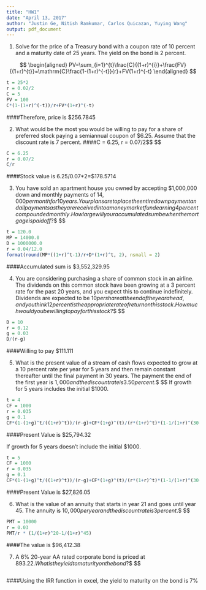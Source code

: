 ```yaml
---
title: "HW1"
date: "April 13, 2017"
author: "Justin Ge, Nitish Ramkumar, Carlos Quicazan, Yuying Wang"
output: pdf_document
---
```


1. Solve for the price of a Treasury bond with a coupon rate of 10 percent and a maturity date of 25 years. The yield on the bond is 2 percent.

$$
\begin{aligned}
PV=\sum_{i=1}^{t}\frac{C}{(1+r)^{i}}+\frac{FV}{(1+r)^{t}}=\mathrm{C}\frac{1-(1+r)^{-t}}{r}+FV(1+r)^{-t}
\end{aligned} 
$$
```r
t = 25*2
r = 0.02/2
C = 5
FV = 100
C*(1-(1+r)^(-t))/r+FV*(1+r)^(-t)
```
####Therefore, price is $256.7845

2. What would be the most you would be willing to pay for a share of preferred stock paying a semiannual coupon of $6.25. Assume that the discount rate is 7 percent.
####C = 6.25, r = 0.07/2
$$
\begin{aligned}
PV=\sum_{i=1}^{\infty}\frac{C}{(1+r)^{i}}=\frac{C}{r}
\end{aligned} 
$$
```r
C = 6.25
r = 0.07/2
C/r
```
####Stock value is 6.25/0.07*2=$178.5714


3. You have sold an apartment house you owned by accepting $1,000,000 down and monthly payments of $14,000 per month for 10 years. Your plans are to place the entire down payment and all payments as they are received into a money market fund earning 4 percent compounded monthly. How large will your accumulated sum be when the mortgage is paid off?
$$
\begin{aligned}
FV=\sum_{i=1}^{t}\mathrm{PMT}(1+r)^{i-1}+D(1+r)^{t}=\mathrm{PMT}\frac{(1+r)^{t}-1}{r}+D(1+r)^{t}
\end{aligned} 
$$

```r
t = 120.0
MP = 14000.0
D = 1000000.0
r = 0.04/12.0
format(round(MP*((1+r)^t-1)/r+D*(1+r)^t, 2), nsmall = 2)
```
####Accumulated sum is $3,552,329.95

4. You are considering purchasing a share of common stock in an airline. The dividends on this common stock have been growing at a 3 percent rate for the past 20 years, and you expect this to continue indefinitely. Dividends are expected to be $10 per share at the end of the year ahead, and you think 12 percent is the appropriate rate of return on this stock. How much would you be willing to pay for this stock?
$$
\begin{aligned}
PV=\frac{D}{r-g}
\end{aligned} 
$$
```r
D = 10
r = 0.12
g = 0.03
D/(r-g)
```
####Willing to pay $111.111

5. What is the present value of a stream of cash flows expected to grow at a 10 percent rate per year for 5 years and then remain constant thereafter until the final payment in 30 years. The payment the end of the first year is $1,000 and the discount rate is 3.50 percent.
$$
\begin{aligned}
PV&=\frac{CF}{r-g}(1-\frac{(1+g)^{4}}{(1+r)^4})+CF\frac{(1+g)^{4}}{r(1+r)^4}(1-\frac{1}{(1+r)^{26}})
\end{aligned} 
$$
If growth for 5 years includes the initial $1000.

```r
t = 4
CF = 1000
r = 0.035
g = 0.1
CF*(1-(1+g)^t/((1+r)^t))/(r-g)+CF*(1+g)^(t)/(r*(1+r)^t)*(1-1/(1+r)^(30-t))
```
####Present Value is $25,794.32

If growth for 5 years doesn't include the initial $1000.
```r
t = 5
CF = 1000
r = 0.035
g = 0.1
CF*(1-(1+g)^t/((1+r)^t))/(r-g)+CF*(1+g)^(t)/(r*(1+r)^t)*(1-1/(1+r)^(30-t))
```
####Present Value is $27,826.05  

6. What is the value of an annuity that starts in year 21 and goes until year 45. The annuity is $10,000 per year and the discount rate is 3 percent. 
$$
\begin{aligned}
PV=\sum_{i=21}^{45}\frac{PMT}{(1+r)^i}=\frac{PMT}{r}(\frac{1}{(1+r)^{20}}-\frac{1}{(1+r)^{45}})
\end{aligned} 
$$
```r
PMT = 10000
r = 0.03
PMT/r * (1/(1+r)^20-1/(1+r)^45)
```
####The value is $96,412.38

7. A 6% 20-year AA rated corporate bond is priced at $893.22. What is the yield to maturity on the bond?
$$
\begin{aligned}
PV=\sum_{i=1}^{20}\frac{C}{(1+r)^{i}}+\frac{FV}{(1+r)^{20}}= 893.22
\end{aligned} 
$$

```r

```
####Using the IRR function in excel, the yield to maturity on the bond is 7%

